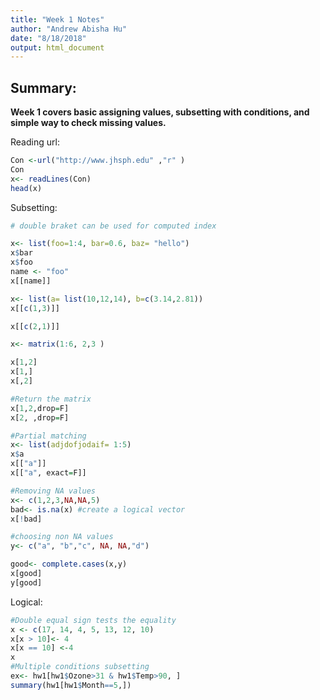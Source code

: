 ```yaml
---
title: "Week 1 Notes"
author: "Andrew Abisha Hu"
date: "8/18/2018"
output: html_document
---
```

## Summary:

**Week 1 covers basic assigning values, subsetting with conditions, and simple way to check missing values.**


Reading url:
```r
Con <-url("http://www.jhsph.edu" ,"r" )
Con
x<- readLines(Con)
head(x)
```

Subsetting:
```r
# double braket can be used for computed index

x<- list(foo=1:4, bar=0.6, baz= "hello")
x$bar
x$foo
name <- "foo"
x[[name]]

x<- list(a= list(10,12,14), b=c(3.14,2.81))
x[[c(1,3)]]

x[[c(2,1)]]

x<- matrix(1:6, 2,3 )

x[1,2]
x[1,]
x[,2]

#Return the matrix
x[1,2,drop=F]
x[2, ,drop=F]

#Partial matching
x<- list(adjdofjodaif= 1:5)
x$a
x[["a"]]
x[["a", exact=F]]

#Removing NA values
x<- c(1,2,3,NA,NA,5)
bad<- is.na(x) #create a logical vector
x[!bad]

#choosing non NA values
y<- c("a", "b","c", NA, NA,"d")

good<- complete.cases(x,y)
x[good]
y[good]
```


Logical:
```r
#Double equal sign tests the equality 
x <- c(17, 14, 4, 5, 13, 12, 10)
x[x > 10]<- 4
x[x == 10] <-4
x
#Multiple conditions subsetting
ex<- hw1[hw1$Ozone>31 & hw1$Temp>90, ]
summary(hw1[hw1$Month==5,])
```

